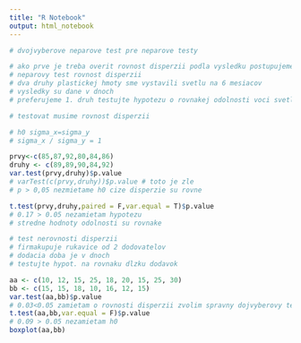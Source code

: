 ```yaml
---
title: "R Notebook"
output: html_notebook
---
```

```r
# dvojvyberove neparove test pre neparove testy

# ako prve je treba overit rovnost disperzii podla vysledku postupujeme dalej
# neparovy test rovnost disperzii
# dva druhy plastickej hmoty sme vystavili svetlu na 6 mesiacov
# vysledky su dane v dnoch
# preferujeme 1. druh testujte hypotezu o rovnakej odolnosti voci svetlu

# testovat musime rovnost disperzii

# h0 sigma_x=sigma_y
# sigma_x / sigma_y = 1

prvy<-c(85,87,92,80,84,86)
druhy <- c(89,89,90,84,92)
var.test(prvy,druhy)$p.value
# varTest(c(prvy,druhy))$p.value # toto je zle
# p > 0,05 nezmietame h0 cize disperzie su rovne

t.test(prvy,druhy,paired = F,var.equal = T)$p.value
# 0.17 > 0.05 nezamietam hypotezu
# stredne hodnoty odolnosti su rovnake

# test nerovnosti disperzii
# firmakupuje rukavice od 2 dodovatelov
# dodacia doba je v dnoch
# testujte hypot. na rovnaku dlzku dodavok

aa <- c(10, 12, 15, 25, 18, 20, 15, 25, 30)
bb <- c(15, 15, 18, 10, 16, 12, 15)
var.test(aa,bb)$p.value
# 0.03<0.05 zamietam o rovnosti disperzii zvolim spravny dojvyberovy test
t.test(aa,bb,var.equal = F)$p.value
# 0.09 > 0.05 nezamietam h0
boxplot(aa,bb)



```

